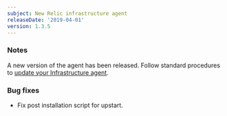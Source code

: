 ```yaml
---
subject: New Relic infrastructure agent
releaseDate: '2019-04-01'
version: 1.3.5
---
```


### Notes

A new version of the agent has been released. Follow standard procedures to [update your Infrastructure agent](/docs/infrastructure/new-relic-infrastructure/installation/update-infrastructure-agent).

### Bug fixes

* Fix post installation script for upstart.
